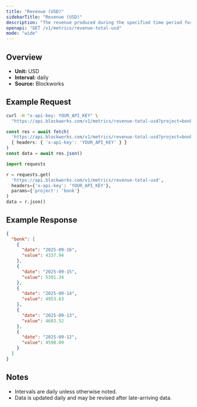 ```yaml
---
title: "Revenue (USD)"
sidebarTitle: "Revenue (USD)"
description: "The revenue produced during the specified time period for given project."
openapi: "GET /v1/metrics/revenue-total-usd"
mode: "wide"
---
```


## Overview

- **Unit:** USD
- **Interval:** daily
- **Source:** Blockworks

## Example Request

<CodeGroup>

```bash cURL
curl -H "x-api-key: YOUR_API_KEY" \
  "https://api.blockworks.com/v1/metrics/revenue-total-usd?project=bonk"
```

```typescript TypeScript
const res = await fetch(
  'https://api.blockworks.com/v1/metrics/revenue-total-usd?project=bonk',
  { headers: { 'x-api-key': 'YOUR_API_KEY' } }
)
const data = await res.json()
```

```python Python
import requests

r = requests.get(
  'https://api.blockworks.com/v1/metrics/revenue-total-usd',
  headers={'x-api-key': 'YOUR_API_KEY'},
  params={'project': 'bonk'}
)
data = r.json()
```

</CodeGroup>

## Example Response

```json
{
  "bonk": [
    {
      "date": "2025-09-16",
      "value": 4337.94
    },
    {
      "date": "2025-09-15",
      "value": 5391.34
    },
    {
      "date": "2025-09-14",
      "value": 4953.63
    },
    {
      "date": "2025-09-13",
      "value": 4683.52
    },
    {
      "date": "2025-09-12",
      "value": 4598.09
    }
  ]
}
```

## Notes
- Intervals are daily unless otherwise noted.
- Data is updated daily and may be revised after late-arriving data.